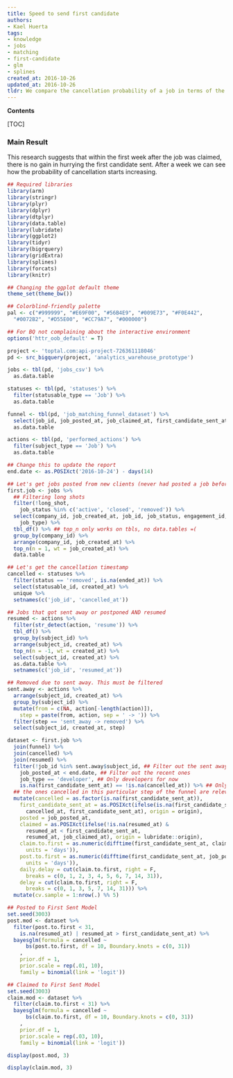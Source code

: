 ```yaml
---
title: Speed to send first candidate
authors:
- Kael Huerta
tags:
- knowledge
- jobs
- matching
- first-candidate
- glm
- splines
created_at: 2016-10-26
updated_at: 2016-10-26
tldr: We compare the cancellation probability of a job in terms of the time it took our team to send the first candidate from the time the job was posted and the time it was claimed. We assess if it is worth speeding up the matching process.
---
```


**Contents**

[TOC]

### Main Result

This research suggests that within the first week after the job was claimed,
there is no gain in hurrying the first candidate sent. After a week we can see
how the probability of cancellation starts increasing.

<!-- Loading libraries  -->

```r
## Required libraries
library(arm)
library(stringr)
library(plyr)
library(dplyr)
library(dtplyr)
library(data.table)
library(lubridate)
library(ggplot2)
library(tidyr)
library(bigrquery)
library(gridExtra)
library(splines)
library(forcats)
library(knitr)

## Changing the ggplot default theme
theme_set(theme_bw())

## Colorblind-friendly palette
pal <- c("#999999", "#E69F00", "#56B4E9", "#009E73", "#F0E442",
  "#0072B2", "#D55E00", "#CC79A7", "#000000")

## For BQ not complaining about the interactive environment
options('httr_oob_default' = T)
```

```r
project <- 'toptal.com:api-project-726361118046'
pd <- src_bigquery(project, 'analytics_warehouse_prototype')

jobs <- tbl(pd, 'jobs_csv') %>%
  as.data.table

statuses <- tbl(pd, 'statuses') %>%
  filter(statusable_type == 'Job') %>%
  as.data.table

funnel <- tbl(pd, 'job_matching_funnel_dataset') %>%
  select(job_id, job_posted_at, job_claimed_at, first_candidate_sent_at) %>%
  as.data.table

actions <- tbl(pd, 'performed_actions') %>%
  filter(subject_type == 'Job') %>%
  as.data.table
```

```r
## Change this to update the report
end.date <- as.POSIXct('2016-10-24') - days(14)

## Let's get jobs posted from new clients (never had posted a job before)
first.job <- jobs %>%
  ## Filtering long shots
  filter(!long_shot,
    job_status %in% c('active', 'closed', 'removed')) %>%
  select(company_id, job_created_at, job_id, job_status, engagement_id,
    job_type) %>%
  tbl_df() %>% ## top_n only works on tbls, no data.tables =(
  group_by(company_id) %>%
  arrange(company_id, job_created_at) %>%
  top_n(n = 1, wt = job_created_at) %>%
  data.table

## Let's get the cancellation timestamp
cancelled <- statuses %>%
  filter(status == 'removed', is.na(ended_at)) %>%
  select(statusable_id, created_at) %>%
  unique %>%
  setnames(c('job_id', 'cancelled_at'))

## Jobs that got sent away or postponed AND resumed
resumed <- actions %>%
  filter(str_detect(action, 'resume')) %>%
  tbl_df() %>%
  group_by(subject_id) %>%
  arrange(subject_id, created_at) %>%
  top_n(n = -1, wt = created_at) %>%
  select(subject_id, created_at) %>%
  as.data.table %>%
  setnames(c('job_id', 'resumed_at'))

## Removed due to sent away. This must be filtered
sent.away <- actions %>%
  arrange(subject_id, created_at) %>%
  group_by(subject_id) %>%
  mutate(from = c(NA, action[-length(action)]),
    step = paste(from, action, sep = ' -> ')) %>%
  filter(step == 'sent_away -> removed') %>%
  select(subject_id, created_at, step)

dataset <- first.job %>%
  join(funnel) %>%
  join(cancelled) %>%
  join(resumed) %>%
  filter(!job_id %in% sent.away$subject_id, ## Filter out the sent away
    job_posted_at < end.date, ## Filter out the recent ones
    job_type == 'developer', ## Only developers for now
    is.na(first_candidate_sent_at) == !is.na(cancelled_at)) %>% ## Only
  ## the ones cancelled in this particular step of the funnel are relevant
  mutate(cancelled = as.factor(is.na(first_candidate_sent_at)),
    first_candidate_sent_at = as.POSIXct(ifelse(is.na(first_candidate_sent_at),
      cancelled_at, first_candidate_sent_at), origin = origin),
    posted = job_posted_at,
    claimed = as.POSIXct(ifelse(!is.na(resumed_at) &
      resumed_at < first_candidate_sent_at,
      resumed_at, job_claimed_at), origin = lubridate::origin),
    claim.to.first = as.numeric(difftime(first_candidate_sent_at, claimed,
      units = 'days')),
    post.to.first = as.numeric(difftime(first_candidate_sent_at, job_posted_at,
      units = 'days')),
    daily.delay = cut(claim.to.first, right = F,
      breaks = c(0, 1, 2, 3, 4, 5, 6, 7, 14, 31)),
    delay = cut(claim.to.first, right = F,
      breaks = c(0, 1, 3, 5, 7, 14, 31))) %>% 
  mutate(cv.sample = 1:nrow(.) %% 5)

## Posted to First Sent Model
set.seed(3003)
post.mod <- dataset %>%
  filter(post.to.first < 31,
    is.na(resumed_at) | resumed_at > first_candidate_sent_at) %>%
  bayesglm(formula = cancelled ~
      bs(post.to.first, df = 10, Boundary.knots = c(0, 31))
    ,
    prior.df = 1,
    prior.scale = rep(.01, 10),
    family = binomial(link = 'logit'))

## Claimed to First Sent Model
set.seed(3003)
claim.mod <- dataset %>%
  filter(claim.to.first < 31) %>%
  bayesglm(formula = cancelled ~
      bs(claim.to.first, df = 10, Boundary.knots = c(0, 31))
    ,
    prior.df = 1,
    prior.scale = rep(.03, 10),
    family = binomial(link = 'logit'))

```

```r
display(post.mod, 3)
```

```r
display(claim.mod, 3)
```
